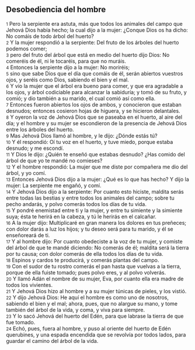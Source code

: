 == Desobediencia del hombre ==

{{anchor|1}} <small>1</small> Pero la serpiente era astuta, más que todos los animales del campo que Jehová Dios había hecho; la cual dijo a la mujer: ¿Conque Dios os ha dicho: No comáis de todo árbol del huerto?<br>
{{anchor|2}} <small>2</small> Y la mujer respondió a la serpiente: Del fruto de los árboles del huerto podemos comer;<br>
{{anchor|3}} <small>3</small> pero del fruto del árbol que está en medio del huerto dijo Dios: No comeréis de él, ni le tocaréis, para que no muráis.<br>
{{anchor|4}} <small>4</small> Entonces la serpiente dijo a la mujer: No moriréis;<br>
{{anchor|5}} <small>5</small> sino que sabe Dios que el día que comáis de él, serán abiertos vuestros ojos, y seréis como Dios, sabiendo el bien y el mal.<br>
{{anchor|6}} <small>6</small> Y vio la mujer que el árbol era bueno para comer, y que era agradable a los ojos, y árbol codiciable para alcanzar la sabiduría; y tomó de su fruto, y comió; y dio también a su marido, el cual comió así como ella.<br>
{{anchor|7}} <small>7</small> Entonces fueron abiertos los ojos de ambos, y conocieron que estaban desnudos; entonces cosieron hojas de higuera, y se hicieron delantales.<br>
{{anchor|8}} <small>8</small> Y oyeron la voz de Jehová Dios que se paseaba en el huerto, al aire del día; y el hombre y su mujer se escondieron de la presencia de Jehová Dios entre los árboles del huerto.<br>
{{anchor|9}} <small>9</small> Mas Jehová Dios llamó al hombre, y le dijo: ¿Dónde estás tú?<br>
{{anchor|10}} <small>10</small> Y él respondió: Oí tu voz en el huerto, y tuve miedo, porque estaba desnudo; y me escondí.<br>
{{anchor|11}} <small>11</small> Y Dios le dijo: ¿Quién te enseñó que estabas desnudo? ¿Has comido del árbol de que yo te mandé no comieses?<br>
{{anchor|12}} <small>12</small> Y el hombre respondió: La mujer que me diste por compañera me dio del árbol, y yo comí.<br>
{{anchor|13}} <small>13</small> Entonces Jehová Dios dijo a la mujer: ¿Qué es lo que has hecho? Y dijo la mujer: La serpiente me engañó, y comí.<br>
{{anchor|14}} <small>14</small> Y Jehová Dios dijo a la serpiente: Por cuanto esto hiciste, maldita serás entre todas las bestias y entre todos los animales del campo; sobre tu pecho andarás, y polvo comerás todos los días de tu vida.<br>
{{anchor|15}} <small>15</small> Y pondré enemistad entre ti y la mujer, y entre tu simiente y la simiente suya; ésta te herirá en la cabeza, y tú le herirás en el calcañar.<br>
{{anchor|16}} <small>16</small> A la mujer dijo: Multiplicaré en gran manera los dolores en tus preñeces; con dolor darás a luz los hijos; y tu deseo será para tu marido, y él se enseñoreará de ti.<br>
{{anchor|17}} <small>17</small> Y al hombre dijo: Por cuanto obedeciste a la voz de tu mujer, y comiste del árbol de que te mandé diciendo: No comerás de él; maldita será la tierra por tu causa; con dolor comerás de ella todos los días de tu vida.<br>
{{anchor|18}} <small>18</small> Espinos y cardos te producirá, y comerás plantas del campo.<br>
{{anchor|19}} <small>19</small> Con el sudor de tu rostro comerás el pan hasta que vuelvas a la tierra, porque de ella fuiste tomado; pues polvo eres, y al polvo volverás.<br>
{{anchor|20}} <small>20</small> Y llamó Adán el nombre de su mujer, Eva, por cuanto ella era madre de todos los vivientes.<br>
{{anchor|21}} <small>21</small> Y Jehová Dios hizo al hombre y a su mujer túnicas de pieles, y los vistió.<br>
{{anchor|22}} <small>22</small> Y dijo Jehová Dios: He aquí el hombre es como uno de nosotros, sabiendo el bien y el mal; ahora, pues, que no alargue su mano, y tome también del árbol de la vida, y coma, y viva para siempre.<br>
{{anchor|23}} <small>23</small> Y lo sacó Jehová del huerto del Edén, para que labrase la tierra de que fue tomado.<br>
{{anchor|24}} <small>24</small> Echó, pues, fuera al hombre, y puso al oriente del huerto de Edén querubines, y una espada encendida que se revolvía por todos lados, para guardar el camino del árbol de la vida.<br>
